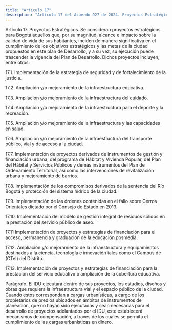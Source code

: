 ```yaml
---
title: "Artículo 17"
description: "Artículo 17 del Acuerdo 927 de 2024. Proyectos Estratégicos."
---
```


Artículo 17. Proyectos Estratégicos. Se consideran proyectos estratégicos para Bogotá aquellos que, por su magnitud, alcance e impacto sobre la calidad de vida de sus habitantes, inciden de manera significativa en el cumplimiento de los objetivos estratégicos y las metas de la ciudad propuestos en este plan de Desarrollo, y a su vez, su ejecución puede trascender la vigencia del Plan de Desarrollo. Dichos proyectos incluyen, entre otros:
 
17.1. Implementación de la estrategia de seguridad y de fortalecimiento de la justicia.
 
17.2. Ampliación y/o mejoramiento de la infraestructura educativa.
 
17.3. Ampliación y/o mejoramiento de la infraestructura del cuidado.
 
17.4. Ampliación y/o mejoramiento de la infraestructura para el deporte y la recreación.
 
17.5. Ampliación y/o mejoramiento de la infraestructura y las capacidades en salud.
 
17.6. Ampliación y/o mejoramiento de la infraestructura del transporte público, vial y de acceso a la ciudad.
 
17.7. Implementación de proyectos derivados de instrumentos de gestión y financiación urbana, del programa de Hábitat y Vivienda Popular, del Plan del Hábitat y Servicios Públicos y demás instrumentos del Plan de Ordenamiento Territorial, así como las intervenciones de revitalización urbana y mejoramiento de barrios.
 
17.8. Implementación de los compromisos derivados de la sentencia del Río Bogotá y protección del sistema hídrico de la ciudad.
 
17.9. Implementación de las órdenes contenidas en el fallo sobre Cerros Orientales dictado por el Consejo de Estado en 2013.
 
17.10. Implementación del modelo de gestión integral de residuos sólidos en la prestación del servicio público de aseo.
 
17.11 Implementación de proyectos y estrategias de financiación para el acceso, permanencia y graduación de la educación posmedia.
 
17.12. Ampliación y/o mejoramiento de la infraestructura y equipamientos destinados a la ciencia, tecnología e innovación tales como el Campus de (CTeI) del Distrito.
 
17.13. Implementación de proyectos y estrategias de financiación para la prestación del servicio educativo o ampliación de la cobertura educativa.
 
Parágrafo. El IDU ejecutará dentro de sus proyectos, los estudios, diseños y obras que requiera la infraestructura vial y el espacio público de la ciudad. Cuando estos correspondan a cargas urbanísticas, a cargo de los propietarios de predios ubicados en ámbitos de instrumentos de planeación, que no hayan sido ejecutadas y sean necesarias para el desarrollo de proyectos adelantados por el IDU, este establecerá mecanismos de compensación, a través de los cuales se permita el cumplimiento de las cargas urbanísticas en dinero.